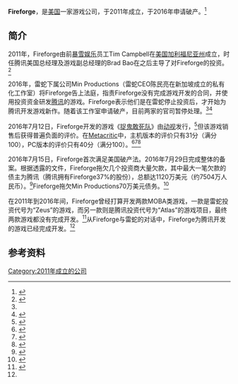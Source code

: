 {{Infobox company
| name =Fireforge
| name_en =
| other_text = 
| logo =
| caption =
| type =
| traded_as =
| foundation = 2011年
| defunct = 2016年
| location = 美国
| chairman =
| president =
| CEO =
| CFO =
| CMO =
| key_people =
| industry = 电子游戏
| products =
| homepage = 
}}
'''Fireforge'''，是[[美国|美国]]一家游戏公司，于2011年成立，于2016年申请破产。<ref name=tgbus>{{cite news|title=《捉鬼敢死队》开发商破产 腾讯爸爸要背锅？|url=http://pc.tgbus.com/info_57/81522/|accessdate=2016-08-01|archive-date=2016-08-19|archive-url=https://web.archive.org/web/20160819044420/http://pc.tgbus.com/info_57/81522/|dead-url=no}}</ref>

==简介==
2011年，Fireforge由前[[暴雪娱乐|暴雪娱乐]]员工Tim Campbell在[[美国|美国]][[加利福尼亚州|加利福尼亚州]]成立，时任腾讯美国总经理及游戏副总经理的Brad Bao在之后主导了对Fireforge的投资。<ref name=admin5>{{cite news|title=游戏还没发多久 腾讯投资的这家美国游戏公司已破产|url=http://www.admin5.com/article/20160803/678306.shtml|access-date=2016-08-06|archive-url=https://web.archive.org/web/20160821111634/http://www.admin5.com/article/20160803/678306.shtml|archive-date=2016-08-21|dead-url=yes}}</ref>

2016年，雷蛇下属公司Min Productions（雷蛇CEO陈民亮在新加坡成立的私有化工作室）将Fireforge告上法庭，指责Fireforge没有完成游戏开发的合同，并使用投资资金研发[[腾讯|腾讯]]的游戏。Fireforge表示他们是在雷蛇停止投资后，才开始为腾讯开发游戏新作。随着该工作室申请破产，目前两家的官司暂停处理。<ref name=yxdown></ref><ref name=sina>{{cite news|title=腾讯持股37%的游戏开发商申请破产 旗下有《捉鬼敢死队》|url=http://finance.sina.com.cn/roll/2016-08-03/doc-ifxunyya3187654.shtml|accessdate=2016-08-06|archive-date=2016-08-21|archive-url=https://web.archive.org/web/20160821071405/http://finance.sina.com.cn/roll/2016-08-03/doc-ifxunyya3187654.shtml|dead-url=no}}</ref>

2016年7月12日，Fireforge开发的游戏《[[捉鬼敢死队_(2016年游戏)|捉鬼敢死队]]》由[[动视|动视]]发行，<ref name=pctgbus>{{cite news|title=《新捉鬼敢死队》评测：我要在北美搞个大新闻|url=http://pc.tgbus.com/pingce_30/81013/|accessdate=2016-08-01|archive-date=2016-08-19|archive-url=https://web.archive.org/web/20160819034817/http://pc.tgbus.com/pingce_30/81013/|dead-url=no}}</ref>但该游戏销售后获得普遍负面的评价。在[[Metacritic|Metacritic]]中，主机版本的评价只有31分（满分100），PC版本的评价只有40分（满分100）。<ref name="Metacritic PS4">{{cite web |url=http://www.metacritic.com/game/playstation-4/ghostbusters |title=Ghostbusters (PS4) |accessdate=July 22, 2016 |publisher=Metacritic |archive-date=2016-08-06 |archive-url=https://web.archive.org/web/20160806000724/http://www.metacritic.com/game/playstation-4/ghostbusters |dead-url=no }}</ref><ref name="Metacritic Xbox One">{{cite web |url=http://www.metacritic.com/game/xbox-one/ghostbusters |title=Ghostbusters (XONE) |accessdate=July 27, 2016 |publisher=Metacritic |archive-date=2016-07-31 |archive-url=https://web.archive.org/web/20160731025651/http://www.metacritic.com/game/xbox-one/ghostbusters |dead-url=no }}</ref><ref name="Metacritic PC">{{cite web |url=http://www.metacritic.com/game/pc/ghostbusters |title=Ghostbusters (PC) |accessdate=July 20, 2016 |publisher=[[Metacritic|Metacritic]] |archive-date=2016-08-20 |archive-url=https://web.archive.org/web/20160820060619/http://www.metacritic.com/game/pc/ghostbusters |dead-url=no }}</ref>

2016年7月15日，Fireforge首次满足美国破产法。2016年7月29日完成整体的备案。根据透露的文件，Fireforge拖欠几个投资商大量欠款，其中最大一笔欠款的债主为腾讯（腾讯拥有Fireforge37%的股份），总额达1120万美元（约7504万人民币）。<ref name=gamersky>{{cite news|title=《捉鬼敢死队》开发商申请破产 欠了腾讯7500万元|url=http://www.gamersky.com/news/201608/787984.shtml|accessdate=2016-08-01|archive-date=2016-08-04|archive-url=https://web.archive.org/web/20160804013720/http://www.gamersky.com/news/201608/787984.shtml|dead-url=no}}</ref>Fireforge拖欠Min Productions70万美元债务。<ref name=cztv>{{cite news|title=捉鬼敢死队上线三天开发商便破产 竟欠腾讯7千万|url=http://n.cztv.com/news/12167841.html}}</ref>

在2011年到2016年间，Fireforge曾经打算开发两款MOBA类游戏，一款是雷蛇投资代号为“Zeus”的游戏，而另一款则是腾讯投资代号为“Atlas”的游戏项目，最终两款游戏都没有完成开发。<ref name=yxdown>{{cite news|title=《捉鬼敢死队》开发商申请破产 被雷蛇下属公司告上法庭|url=http://www.yxdown.com/news/201608/305774.html|accessdate=2016-08-01|archive-date=2016-08-07|archive-url=https://web.archive.org/web/20160807094301/http://www.yxdown.com/news/201608/305774.html|dead-url=no}}</ref>从Fireforge与雷蛇的对话中，Fireforge为腾讯开发的游戏已经完成开发。<ref name=tgbus></ref>

== 参考资料 ==
{{Reflist|2}}
[[Category:2011年成立的公司|Category:2011年成立的公司]]